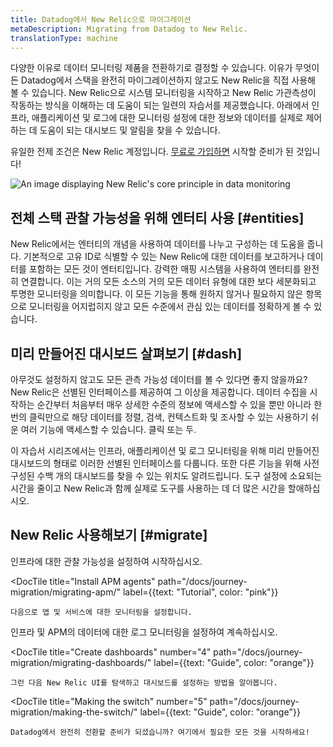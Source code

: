 ```yaml
---
title: Datadog에서 New Relic으로 마이그레이션
metaDescription: Migrating from Datadog to New Relic.
translationType: machine
---
```



다양한 이유로 데이터 모니터링 제품을 전환하기로 결정할 수 있습니다. 이유가 무엇이든 Datadog에서 스택을 완전히 마이그레이션하지 않고도 New Relic을 직접 사용해 볼 수 있습니다. New Relic으로 시스템 모니터링을 시작하고 New Relic 가관측성이 작동하는 방식을 이해하는 데 도움이 되는 일련의 자습서를 제공했습니다. 아래에서 인프라, 애플리케이션 및 로그에 대한 모니터링 설정에 대한 정보와 데이터를 실제로 제어하는 데 도움이 되는 대시보드 및 알림을 찾을 수 있습니다.

유일한 전제 조건은 New Relic 계정입니다. [무료로 가입하면](https://newrelic.com/signup) 시작할 준비가 된 것입니다!

<img
  title="Our philosophy"
  alt="An image displaying New Relic's core principle in data monitoring"
  src={migrationOurPhilosophy}
/>

## 전체 스택 관찰 가능성을 위해 엔터티 사용 [#entities]

New Relic에서는 엔터티의 개념을 사용하여 데이터를 나누고 구성하는 데 도움을 줍니다. 기본적으로 고유 ID로 식별할 수 있는 New Relic에 대한 데이터를 보고하거나 데이터를 포함하는 모든 것이 엔터티입니다. 강력한 매핑 시스템을 사용하여 엔터티를 완전히 연결합니다. 이는 거의 모든 소스의 거의 모든 데이터 유형에 대한 보다 세분화되고 투명한 모니터링을 의미합니다. 이 모든 기능을 통해 원하지 않거나 필요하지 않은 항목으로 모니터링을 어지럽히지 않고 모든 수준에서 관심 있는 데이터를 정확하게 볼 수 있습니다.

## 미리 만들어진 대시보드 살펴보기 [#dash]

아무것도 설정하지 않고도 모든 관측 가능성 데이터를 볼 수 있다면 좋지 않을까요? New Relic은 선별된 인터페이스를 제공하여 그 이상을 제공합니다. 데이터 수집을 시작하는 순간부터 처음부터 매우 상세한 수준의 정보에 액세스할 수 있을 뿐만 아니라 한 번의 클릭만으로 해당 데이터를 정렬, 검색, 컨텍스트화 및 조사할 수 있는 사용하기 쉬운 여러 기능에 액세스할 수 있습니다. 클릭 또는 두.

이 자습서 시리즈에서는 인프라, 애플리케이션 및 로그 모니터링을 위해 미리 만들어진 대시보드의 형태로 이러한 선별된 인터페이스를 다룹니다. 또한 다른 기능을 위해 사전 구성된 수백 개의 대시보드를 찾을 수 있는 위치도 알려드립니다. 도구 설정에 소요되는 시간을 줄이고 New Relic과 함께 실제로 도구를 사용하는 데 더 많은 시간을 할애하십시오.

## New Relic 사용해보기 [#migrate]

<DocTiles numbered>
  <DocTile
    title="Install infrastructure agents"
    path="/docs/journey-migration/migrating-infra/"
    label={{text: "Tutorial", color: "pink"}}
  >
    인프라에 대한 관찰 가능성을 설정하여 시작하십시오.
  </DocTile>

  <DocTile
    title="Install APM agents"
    path="/docs/journey-migration/migrating-apm/"
    label={{text: "Tutorial", color: "pink"}}
  >
    다음으로 앱 및 서비스에 대한 모니터링을 설정합니다.
  </DocTile>
</DocTiles>

<DocTiles>
  <DocTile
    title="Monitor your logs"
    number="3"
    path="/docs/journey-migration/migrating-logs/"
    label={{text: "Tutorial", color: "pink"}}
  >
    인프라 및 APM의 데이터에 대한 로그 모니터링을 설정하여 계속하십시오.
  </DocTile>

  <DocTile
    title="Create dashboards"
    number="4"
    path="/docs/journey-migration/migrating-dashboards/"
    label={{text: "Guide", color: "orange"}}
  >
    그런 다음 New Relic UI를 탐색하고 대시보드를 설정하는 방법을 알아봅니다.
  </DocTile>

  <DocTile
    title="Making the switch"
    number="5"
    path="/docs/journey-migration/making-the-switch/"
    label={{text: "Guide", color: "orange"}}
  >
    Datadog에서 완전히 전환할 준비가 되셨습니까? 여기에서 필요한 모든 것을 시작하세요!
  </DocTile>
</DocTiles>